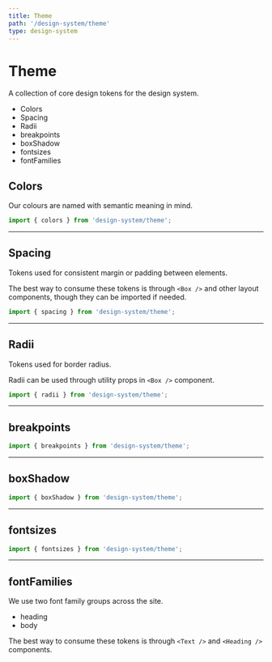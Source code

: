 ```yaml
---
title: Theme
path: '/design-system/theme'
type: design-system
---
```



# Theme

A collection of core design tokens for the design system.

- Colors
- Spacing
- Radii
- breakpoints
- boxShadow
- fontsizes
- fontFamilies

## Colors

Our colours are named with semantic meaning in mind.

```jsx
import { colors } from 'design-system/theme';
```

<ColorsExample />

---

## Spacing

Tokens used for consistent margin or padding between elements.

The best way to consume these tokens is through `<Box />` and other layout components, though they can be imported if needed.

```jsx
import { spacing } from 'design-system/theme';
```

<SpacingExample />

---

## Radii

Tokens used for border radius.

Radii can be used through utility props in `<Box />` component.

```jsx
import { radii } from 'design-system/theme';
```

<RadiiExample />

---

## breakpoints

```jsx
import { breakpoints } from 'design-system/theme';
```

---

## boxShadow

```jsx
import { boxShadow } from 'design-system/theme';
```

---

## fontsizes

```jsx
import { fontsizes } from 'design-system/theme';
```

---

## fontFamilies

We use two font family groups across the site.

- heading
- body

The best way to consume these tokens is through `<Text />` and `<Heading />` components.
